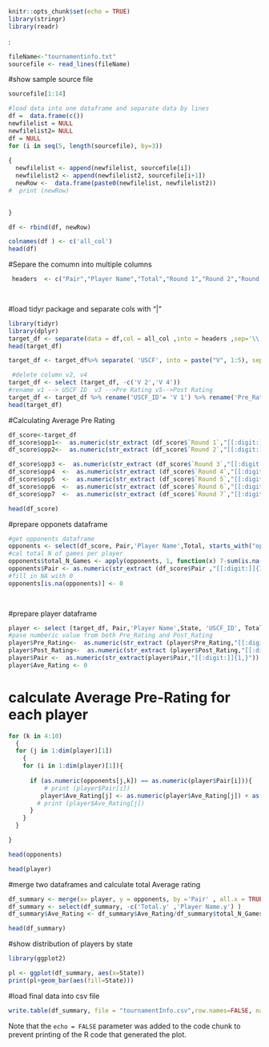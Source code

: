 

```r
knitr::opts_chunk$set(echo = TRUE)
library(stringr)
library(readr)
```
 :

```r
fileName<-"tournamentinfo.txt"
sourcefile <- read_lines(fileName)
```

#show sample source file 

```r
sourcefile[1:14]
```

 

```r
#load data into one dataframe and separate data by lines
df =  data.frame(c())
newfilelist = NULL
newfilelist2= NULL
df = NULL
for (i in seq(5, length(sourcefile), by=3))
  
{
  newfilelist <- append(newfilelist, sourcefile[i])
  newfilelist2 <- append(newfilelist2, sourcefile[i+1])
  newRow <-  data.frame(paste0(newfilelist, newfilelist2))
#  print (newRow)

  
}

df <- rbind(df, newRow)
```


```r
 
colnames(df ) <- c('all_col')
head(df)
```

#Separe the comumn into multiple columns 
```r
 headers  <- c("Pair","Player Name","Total","Round 1","Round 2","Round 3", "Round 4","Round 5","Round 6","Round 7","State","USCF","Pts","1","2","3","4","5","6","7","Ave_Rating")

 
```

#load tidyr package and separate cols with "|"

```r
library(tidyr)
library(dplyr)
target_df <- separate(data = df,col = all_col ,into = headers ,sep='\\|' )
head(target_df)
```



```r
target_df <- target_df%>% separate( 'USCF', into = paste("V", 1:5), sep = '[[:punct:]->]')  

```



```r
 #delete column v2, v4
target_df <- select (target_df, -c('V 2','V 4'))
#rename v1 --> USCF ID  v3 -->Pre Rating v5-->Post Rating
target_df <- target_df %>% rename('USCF_ID'= 'V 1') %>% rename('Pre_Rating'= 'V 3') %>%rename('Post_Rating'= 'V 5')
head(target_df)
```
#Calculating Average Pre Rating
 


```r
df_score<-target_df 
df_score$opp1<-  as.numeric(str_extract (df_score$`Round 1`,"[[:digit:]]{1,}"))
df_score$opp2<-  as.numeric(str_extract (df_score$`Round 2`,"[[:digit:]]{1,}"))

df_score$opp3 <-  as.numeric(str_extract (df_score$`Round 3`,"[[:digit:]]{1,}"))
df_score$opp4  <-  as.numeric(str_extract (df_score$`Round 4`,"[[:digit:]]{1,}"))
df_score$opp5  <-  as.numeric(str_extract (df_score$`Round 5`,"[[:digit:]]{1,}"))
df_score$opp6  <-  as.numeric(str_extract (df_score$`Round 6`,"[[:digit:]]{1,}"))
df_score$opp7  <-  as.numeric(str_extract (df_score$`Round 7`,"[[:digit:]]{1,}"))
```




```r
head(df_score)
```

#prepare opponets dataframe
```r
#get opponents dataframe 
opponents <- select(df_score, Pair,'Player Name',Total, starts_with("opp"))
#cal total N of games per player
opponents$total_N_Games <- apply(opponents, 1, function(x) 7-sum(is.na(x)))  
opponents$Pair <- as.numeric(str_extract (df_score$Pair ,"[[:digit:]]{1,}")) 
#fill in NA with 0
opponents[is.na(opponents)] <- 0

  
```

#prepare player dataframe 

```r
player <- select (target_df, Pair,'Player Name',State, 'USCF_ID', Total, 'Pre_Rating', 'Post_Rating' , 'Ave_Rating')
#pase numberic value from both Pre_Rating and Post_Rating 
player$Pre_Rating<-  as.numeric(str_extract (player$Pre_Rating,"[[:digit:]]{1,}"))
player$Post_Rating<-  as.numeric(str_extract (player$Post_Rating,"[[:digit:]]{1,}"))
player$Pair <-  as.numeric(str_extract(player$Pair,"[[:digit:]]{1,}"))
player$Ave_Rating <- 0
```



#  calculate Average Pre-Rating for each player
```r

for (k in 4:10)
  {
  for (j in 1:dim(player)[1])
    {
    for (i in 1:dim(player)[1]){
    
      if (as.numeric(opponents[j,k]) == as.numeric(player$Pair[i])){
          # print (player$Pair[i])
         player$Ave_Rating[j] <- as.numeric(player$Ave_Rating[j]) + as.numeric(player$Pre_Rating[i])
        # print (player$Ave_Rating[j])
      }
    }
  }

}
```


```r
head(opponents)
```



```r
head(player)
```


#merge two dataframes and calculate total Average rating 

```r
df_summary <- merge(x= player, y = opponents, by ='Pair' , all.x = TRUE)
df_summary <- select(df_summary, -c('Total.y' ,'Player Name.y') )
df_summary$Ave_Rating <- df_summary$Ave_Rating/df_summary$total_N_Games 

head(df_summary)
```

#show distribution of players by state

```r
library(ggplot2)


```

```r
pl <- ggplot(df_summary, aes(x=State))
print(pl+geom_bar(aes(fill=State)))
```



#load final data into csv file 


```r
write.table(df_summary, file = "tournamentInfo.csv",row.names=FALSE, na="",col.names=TRUE, sep=",")
```


Note that the `echo = FALSE` parameter was added to the code chunk to prevent printing of the R code that generated the plot.

